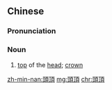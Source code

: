 {{also|头顶}}
==Chinese==
{{zh-forms|s=头顶}}

===Pronunciation===
{{zh-pron
|m=tóudǐng
|c=tau4 deng2
|mn=thâu-téng
|cat=n
}}

===Noun===
{{zh-noun}}

# [[top]] of the [[head]]; [[crown]]

[[zh-min-nan:頭頂]]
[[mg:頭頂]]
[[chr:頭頂]]